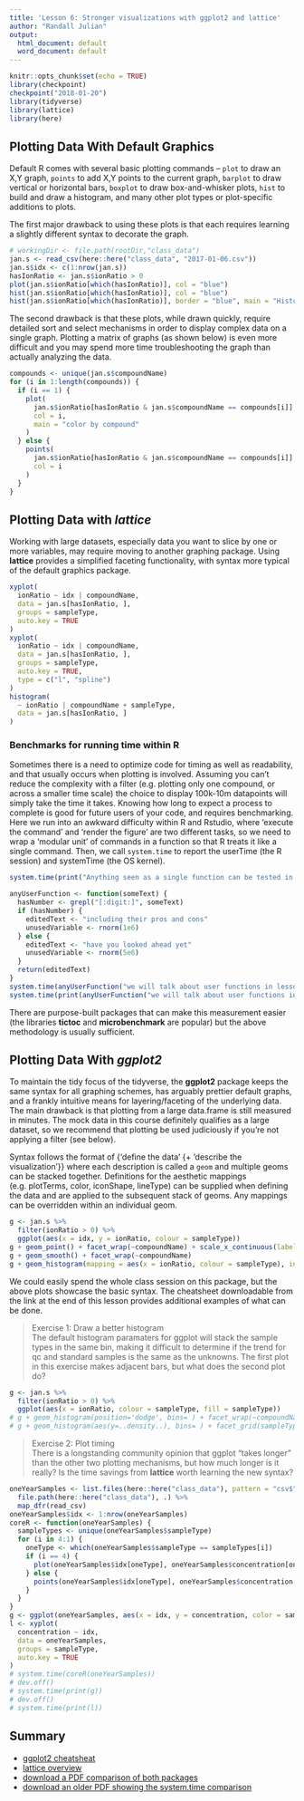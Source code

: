 ```yaml
---
title: 'Lesson 6: Stronger visualizations with ggplot2 and lattice'
author: "Randall Julian"
output:
  html_document: default
  word_document: default
---
```


```r
knitr::opts_chunk$set(echo = TRUE)
library(checkpoint)
checkpoint("2018-01-20")
library(tidyverse)
library(lattice)
library(here)
```

## Plotting Data With Default Graphics

Default R comes with several basic plotting commands -- `plot` to draw an X,Y graph, `points` to add X,Y points to the current graph, `barplot` to draw vertical or horizontal bars, `boxplot` to draw box-and-whisker plots, `hist` to build and draw a histogram, and many other plot types or plot-specific additions to plots.

The first major drawback to using these plots is that each requires learning a slightly different syntax to decorate the graph. 
```r
# workingDir <- file.path(rootDir,"class_data")
jan.s <- read_csv(here::here("class_data", "2017-01-06.csv"))
jan.s$idx <- c(1:nrow(jan.s))
hasIonRatio <- jan.s$ionRatio > 0
plot(jan.s$ionRatio[which(hasIonRatio)], col = "blue")
hist(jan.s$ionRatio[which(hasIonRatio)], col = "blue")
hist(jan.s$ionRatio[which(hasIonRatio)], border = "blue", main = "Histogram")
```

The second drawback is that these plots, while drawn quickly, require detailed sort and select mechanisms in order to display complex data on a single graph. Plotting a matrix of graphs (as shown below) is even more difficult and you may spend more time troubleshooting the graph than actually analyzing the data.
```r
compounds <- unique(jan.s$compoundName)
for (i in 1:length(compounds)) {
  if (i == 1) {
    plot(
      jan.s$ionRatio[hasIonRatio & jan.s$compoundName == compounds[i]],
      col = i,
      main = "color by compound"
    )
  } else {
    points(
      jan.s$ionRatio[hasIonRatio & jan.s$compoundName == compounds[i]],
      col = i
    )
  }
}
```

## Plotting Data with *lattice*
Working with large datasets, especially data you want to slice by one or more variables, may require moving to another graphing package. Using **lattice** provides a simplified faceting functionality, with syntax more typical of the default graphics package.
```r
xyplot(
  ionRatio ~ idx | compoundName,
  data = jan.s[hasIonRatio, ],
  groups = sampleType,
  auto.key = TRUE
)
xyplot(
  ionRatio ~ idx | compoundName,
  data = jan.s[hasIonRatio, ],
  groups = sampleType,
  auto.key = TRUE,
  type = c("l", "spline")
)
histogram(
  ~ ionRatio | compoundName + sampleType,
  data = jan.s[hasIonRatio, ]
)
```

### Benchmarks for running time within **R**
Sometimes there is a need to optimize code for timing as well as readability, and that usually occurs when plotting is involved. Assuming you can't reduce the complexity with a filter (e.g. plotting only one compound, or across a smaller time scale) the choice to display 100k-10m datapoints will simply take the time it takes. Knowing how long to expect a process to complete is good for future users of your code, and requires benchmarking. Here we run into an awkward difficulty within R and Rstudio, where 'execute the command' and 'render the figure' are two different tasks, so we need to wrap a 'modular unit' of commands in a function so that R treats it like a single command. Then, we call `system.time` to report the userTime (the R session) and systemTime (the OS kernel).
```r
system.time(print("Anything seen as a single function can be tested in this way"))

anyUserFunction <- function(someText) {
  hasNumber <- grepl("[:digit:]", someText)
  if (hasNumber) {
    editedText <- "including their pros and cons"
    unusedVariable <- rnorm(1e6)
  } else {
    editedText <- "have you looked ahead yet"
    unusedVariable <- rnorm(5e6)
  }
  return(editedText)
}
system.time(anyUserFunction("we will talk about user functions in lesson 9"))
system.time(print(anyUserFunction("we will talk about user functions in lesson 9")))
```

There are purpose-built packages that can make this measurement easier (the libraries **tictoc** and **microbenchmark** are popular) but the above methodology is usually sufficient.

## Plotting Data With *ggplot2*
To maintain the tidy focus of the tidyverse, the **ggplot2** package keeps the same syntax for all graphing schemes, has arguably prettier default graphs, and a frankly intuitive means for layering/faceting of the underlying data. The main drawback is that plotting from a large data.frame is still measured in minutes. The mock data in this course definitely qualifies as a large dataset, so we recommend that plotting be used judiciously if you're not applying a filter (see below).

Syntax follows the format of {'define the data' {+ 'describe the visualization'}} where each description is called a `geom` and multiple geoms can be stacked together. Definitions for the aesthetic mappings (e.g. plotTerms, color, iconShape, lineType) can be supplied when defining the data and are applied to the subsequent stack of geoms. Any mappings can be overridden within an individual geom.
```r
g <- jan.s %>%
  filter(ionRatio > 0) %>%
  ggplot(aes(x = idx, y = ionRatio, colour = sampleType))
g + geom_point() + facet_wrap(~compoundName) + scale_x_continuous(labels = NULL)
g + geom_smooth() + facet_wrap(~compoundName)
g + geom_histogram(mapping = aes(x = ionRatio, colour = sampleType), inherit.aes = FALSE) + facet_wrap(~compoundName)
```

We could easily spend the whole class session on this package, but the above plots showcase the basic syntax. The cheatsheet downloadable from the link at the end of this lesson provides additional examples of what can be done.

> Exercise 1: Draw a better histogram  
> The default histogram paramaters for ggplot will stack the sample types in the same bin, making it difficult to determine if the trend for qc and standard samples is the same as the unknowns. The first plot in this exercise makes adjacent bars, but what does the second plot do? 

```r
g <- jan.s %>%
  filter(ionRatio > 0) %>%
  ggplot(aes(x = ionRatio, colour = sampleType, fill = sampleType))
# g + geom_histogram(position='dodge', bins= ) + facet_wrap(~compoundName)
# g + geom_histogram(aes(y=..density..), bins= ) + facet_grid(sampleType~compoundName)
```

> Exercise 2: Plot timing  
> There is a longstanding community opinion that ggplot "takes longer" than the other two plotting mechanisms, but how much longer is it really? Is the time savings from **lattice** worth learning the new syntax?

```r
oneYearSamples <- list.files(here::here("class_data"), pattern = "csv$") %>%
  file.path(here::here("class_data"), .) %>%
  map_dfr(read_csv)
oneYearSamples$idx <- 1:nrow(oneYearSamples)
coreR <- function(oneYearSamples) {
  sampleTypes <- unique(oneYearSamples$sampleType)
  for (i in 4:1) {
    oneType <- which(oneYearSamples$sampleType == sampleTypes[i])
    if (i == 4) {
      plot(oneYearSamples$idx[oneType], oneYearSamples$concentration[oneType], col = i)
    } else {
      points(oneYearSamples$idx[oneType], oneYearSamples$concentration[oneType], col = i)
    }
  }
}
g <- ggplot(oneYearSamples, aes(x = idx, y = concentration, color = sampleType)) + geom_point()
l <- xyplot(
  concentration ~ idx,
  data = oneYearSamples,
  groups = sampleType,
  auto.key = TRUE
)
# system.time(coreR(oneYearSamples))
# dev.off()
# system.time(print(g))
# dev.off()
# system.time(print(l))
```

## Summary
* [ggplot2 cheatsheat](https://www.rstudio.com/wp-content/uploads/2015/03/ggplot2-cheatsheet.pdf)
* [lattice overview](https://www.statmethods.net/advgraphs/trellis.html)
* [download a PDF comparison of both packages](http://www.londonr.org/download/?id=69)
* [download an older PDF showing the system.time comparison](https://learnr.files.wordpress.com/2009/08/latbook_time1.pdf)
